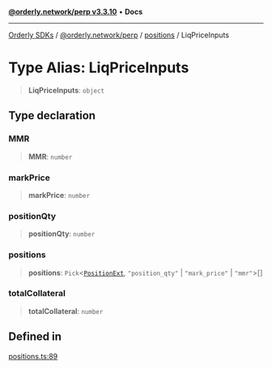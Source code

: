 [**@orderly.network/perp v3.3.10**](/sdks/tech-doc/@orderly.network/perp/README) • **Docs**

***

[Orderly SDKs](/sdks/tech-doc/packages) / [@orderly.network/perp](/sdks/tech-doc/@orderly.network/perp/README) / [positions](/sdks/tech-doc/@orderly.network/perp/namespaces/positions/README) / LiqPriceInputs

# Type Alias: LiqPriceInputs

> **LiqPriceInputs**: `object`

## Type declaration

### MMR

> **MMR**: `number`

### markPrice

> **markPrice**: `number`

### positionQty

> **positionQty**: `number`

### positions

> **positions**: `Pick`\<[`PositionExt`](/sdks/tech-doc/@orderly.network/types/namespaces/API/interfaces/PositionExt), `"position_qty"` \| `"mark_price"` \| `"mmr"`\>[]

### totalCollateral

> **totalCollateral**: `number`

## Defined in

[positions.ts:89](https://github.com/OrderlyNetwork/js-sdk/blob/554ae704783e3b83c40bb234a899e8f02987d9b6/packages/perp/src/positions.ts#L89)
